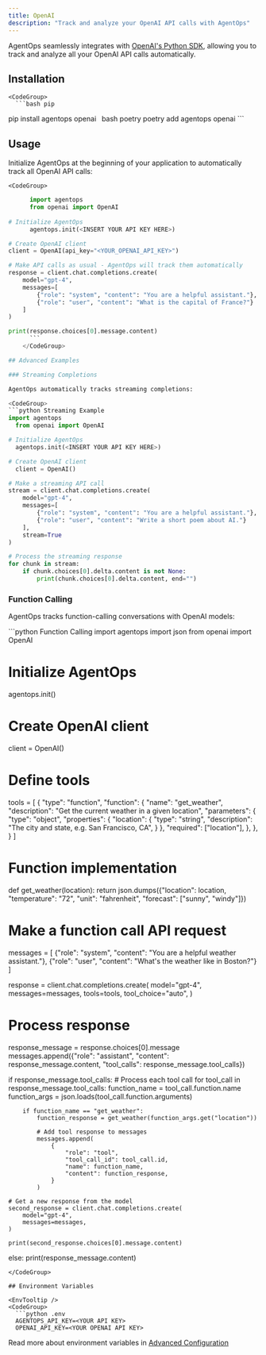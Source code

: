 ```yaml
---
title: OpenAI
description: "Track and analyze your OpenAI API calls with AgentOps"
---
```



AgentOps seamlessly integrates with [OpenAI's Python SDK](https://github.com/openai/openai-python), allowing you to track and analyze all your OpenAI API calls automatically.

## Installation

<CodeTooltip />

    <CodeGroup>
      ```bash pip 
  pip install agentops openai
      ```
      ```bash poetry
  poetry add agentops openai
      ```
    </CodeGroup>

## Usage

Initialize AgentOps at the beginning of your application to automatically track all OpenAI API calls:

    <CodeGroup>
```python Basic Usage
      import agentops
      from openai import OpenAI
      
# Initialize AgentOps
      agentops.init(<INSERT YOUR API KEY HERE>)

# Create OpenAI client
client = OpenAI(api_key="<YOUR_OPENAI_API_KEY>")

# Make API calls as usual - AgentOps will track them automatically
response = client.chat.completions.create(
    model="gpt-4",
    messages=[
        {"role": "system", "content": "You are a helpful assistant."},
        {"role": "user", "content": "What is the capital of France?"}
    ]
)

print(response.choices[0].message.content)
      ```
    </CodeGroup>

## Advanced Examples

### Streaming Completions

AgentOps automatically tracks streaming completions:

<CodeGroup>
```python Streaming Example
import agentops
  from openai import OpenAI

# Initialize AgentOps
  agentops.init(<INSERT YOUR API KEY HERE>)

# Create OpenAI client
  client = OpenAI()

# Make a streaming API call
stream = client.chat.completions.create(
    model="gpt-4",
    messages=[
        {"role": "system", "content": "You are a helpful assistant."},
        {"role": "user", "content": "Write a short poem about AI."}
    ],
    stream=True
)

# Process the streaming response
for chunk in stream:
    if chunk.choices[0].delta.content is not None:
        print(chunk.choices[0].delta.content, end="")
  ```
</CodeGroup>

### Function Calling

AgentOps tracks function-calling conversations with OpenAI models:

<CodeGroup>
```python Function Calling
import agentops
import json
from openai import OpenAI

# Initialize AgentOps
agentops.init(<INSERT YOUR API KEY HERE>)

# Create OpenAI client
client = OpenAI()

# Define tools
tools = [
    {
        "type": "function",
        "function": {
            "name": "get_weather",
            "description": "Get the current weather in a given location",
            "parameters": {
                "type": "object",
                "properties": {
                    "location": {
                        "type": "string",
                        "description": "The city and state, e.g. San Francisco, CA",
                    }
                },
                "required": ["location"],
            },
        },
    }
]

# Function implementation
def get_weather(location):
    return json.dumps({"location": location, "temperature": "72", "unit": "fahrenheit", "forecast": ["sunny", "windy"]})

# Make a function call API request
messages = [
    {"role": "system", "content": "You are a helpful weather assistant."},
    {"role": "user", "content": "What's the weather like in Boston?"}
]

response = client.chat.completions.create(
    model="gpt-4",
    messages=messages,
    tools=tools,
    tool_choice="auto",
)

# Process response
response_message = response.choices[0].message
messages.append({"role": "assistant", "content": response_message.content, "tool_calls": response_message.tool_calls})

if response_message.tool_calls:
    # Process each tool call
    for tool_call in response_message.tool_calls:
        function_name = tool_call.function.name
        function_args = json.loads(tool_call.function.arguments)
        
        if function_name == "get_weather":
            function_response = get_weather(function_args.get("location"))
            
            # Add tool response to messages
            messages.append(
                {
                    "role": "tool",
                    "tool_call_id": tool_call.id,
                    "name": function_name,
                    "content": function_response,
                }
            )
    
    # Get a new response from the model
    second_response = client.chat.completions.create(
        model="gpt-4",
        messages=messages,
    )
    
    print(second_response.choices[0].message.content)
else:
    print(response_message.content)
```
</CodeGroup>

## Environment Variables

<EnvTooltip />
<CodeGroup>
  ```python .env
  AGENTOPS_API_KEY=<YOUR API KEY>
  OPENAI_API_KEY=<YOUR OPENAI API KEY>
  ```
</CodeGroup>

Read more about environment variables in [Advanced Configuration](/v2/usage/advanced-configuration)

<script type="module" src="/scripts/github_stars.js"></script>
<script type="module" src="/scripts/scroll-img-fadein-animation.js"></script>
<script type="module" src="/scripts/button_heartbeat_animation.js"></script>
<script type="css" src="/styles/styles.css"></script>
